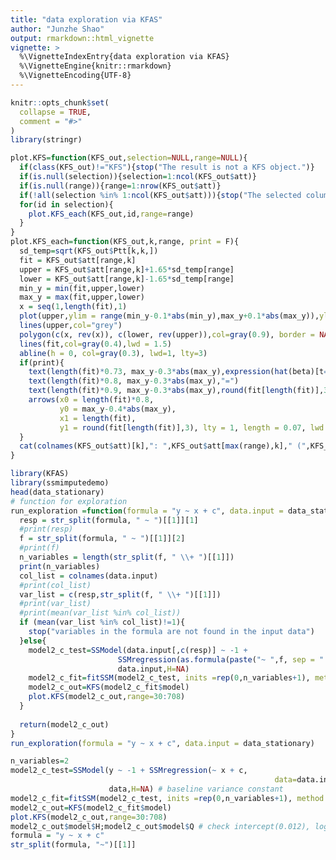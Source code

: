 ```yaml
---
title: "data exploration via KFAS"
author: "Junzhe Shao"
output: rmarkdown::html_vignette
vignette: >
  %\VignetteIndexEntry{data exploration via KFAS}
  %\VignetteEngine{knitr::rmarkdown}
  %\VignetteEncoding{UTF-8}
---
```


```r
knitr::opts_chunk$set(
  collapse = TRUE,
  comment = "#>"
)
library(stringr)
```

```r
plot.KFS=function(KFS_out,selection=NULL,range=NULL){
  if(class(KFS_out)!="KFS"){stop("The result is not a KFS object.")}
  if(is.null(selection)){selection=1:ncol(KFS_out$att)}
  if(is.null(range)){range=1:nrow(KFS_out$att)}
  if(!all(selection %in% 1:ncol(KFS_out$att))){stop("The selected column overflow the #variables")}
  for(id in selection){
    plot.KFS_each(KFS_out,id,range=range)
  }
}
plot.KFS_each=function(KFS_out,k,range, print = F){
  sd_temp=sqrt(KFS_out$Ptt[k,k,])
  fit = KFS_out$att[range,k]
  upper = KFS_out$att[range,k]+1.65*sd_temp[range]
  lower = KFS_out$att[range,k]-1.65*sd_temp[range]
  min_y = min(fit,upper,lower)
  max_y = max(fit,upper,lower)
  x = seq(1,length(fit),1)
  plot(upper,ylim = range(min_y-0.1*abs(min_y),max_y+0.1*abs(max_y)),ylab=colnames(KFS_out$model$T)[k],type="l", xlab = "Time", col = "grey")
  lines(upper,col="grey")
  polygon(c(x, rev(x)), c(lower, rev(upper)),col=gray(0.9), border = NA)
  lines(fit,col=gray(0.4),lwd = 1.5)
  abline(h = 0, col=gray(0.3), lwd=1, lty=3)
  if(print){
    text(length(fit)*0.73, max_y-0.3*abs(max_y),expression(hat(beta)[t==T[0]]))
    text(length(fit)*0.8, max_y-0.3*abs(max_y),"=")
    text(length(fit)*0.9, max_y-0.3*abs(max_y),round(fit[length(fit)],3), cex = 0.9)
    arrows(x0 = length(fit)*0.8,
           y0 = max_y-0.4*abs(max_y),
           x1 = length(fit),
           y1 = round(fit[length(fit)],3), lty = 1, length = 0.07, lwd = 1.4, col = "#2B4593")
  }
  cat(colnames(KFS_out$att)[k],": ",KFS_out$att[max(range),k]," (",KFS_out$att[max(range),k]-1.65*sd_temp[max(range)],",",KFS_out$att[max(range),k]+1.65*sd_temp[max(range)],").\n",sep="")
}
```


```r
library(KFAS)
library(ssmimputedemo)
head(data_stationary)
# function for exploration
run_exploration =function(formula = "y ~ x + c", data.input = data_stationary, method.input = "BFGS"){
  resp = str_split(formula, " ~ ")[[1]][1]
  #print(resp)
  f = str_split(formula, " ~ ")[[1]][2]
  #print(f)
  n_variables = length(str_split(f, " \\+ ")[[1]])
  print(n_variables)
  col_list = colnames(data.input)
  #print(col_list)
  var_list = c(resp,str_split(f, " \\+ ")[[1]])
  #print(var_list)
  #print(mean(var_list %in% col_list))
  if (mean(var_list %in% col_list)!=1){
    stop("variables in the formula are not found in the input data")
  }else{
    model2_c_test=SSModel(data.input[,c(resp)] ~ -1 + 
                        SSMregression(as.formula(paste("~ ",f, sep = " ")),data=data.input,Q=diag(rep(NA,n_variables))),
                        data.input,H=NA)
    model2_c_fit=fitSSM(model2_c_test, inits =rep(0,n_variables+1), method = method.input) # n_variables + one NA in H
    model2_c_out=KFS(model2_c_fit$model)
    plot.KFS(model2_c_out,range=30:708)
  }
  
  return(model2_c_out)
}
run_exploration(formula = "y ~ x + c", data.input = data_stationary)
```

```r
n_variables=2
model2_c_test=SSModel(y ~ -1 + SSMregression(~ x + c,
                                                           data=data.input,Q=diag(rep(NA,n_variables))),
                      data,H=NA) # baseline variance constant
model2_c_fit=fitSSM(model2_c_test, inits =rep(0,n_variables+1), method = method.input) # n_variables + one NA in H
model2_c_out=KFS(model2_c_fit$model)
plot.KFS(model2_c_out,range=30:708)
model2_c_out$model$H;model2_c_out$model$Q # check intercept(0.012), logit_TAM_phone_1(0.0005), keycontacts_text_outdegree_merged (0.002)
formula = "y ~ x + c"
str_split(formula, "~")[[1]]
```

